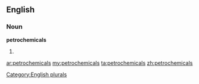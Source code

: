 ==English==

===Noun===
'''petrochemicals'''

# {{plural of|[[petrochemical]]}}

[[Category:English plurals]]

[[ar:petrochemicals]]
[[my:petrochemicals]]
[[ta:petrochemicals]]
[[zh:petrochemicals]]